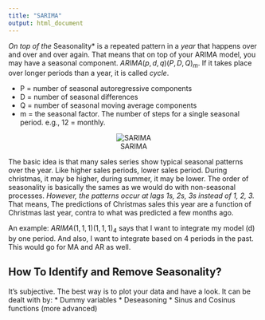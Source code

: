 ```yaml
---
title: "SARIMA"
output: html_document
---
```


*On top of the *Seasonality* is a repeated pattern in a *year* that happens over and over and over again. That means that on top of your ARIMA model, you may have a seasonal component. $ARIMA(p, d, q)(P, D, Q)_m$. If it takes place over longer periods than a year, it is called *cycle*.

* P = number of seasonal autoregressive components
* D = number of seasonal differences
* Q = number of seasonal moving average components
* m = the seasonal factor. The number of steps for a single seasonal period. e.g., 12 = monthly.

<center>![SARIMA](SARIMA.png)</center>

The basic idea is that many sales series show typical seasonal patterns over the year. Like higher sales periods, lower sales period. During christmas, it may be higher, during summer, it may be lower. The order of seasonality is basically the sames as we would do with non-seasonal processes. *However, the patterns occur at lags 1s, 2s, 3s instead of 1, 2, 3.* That means, The predictions of Christmas sales this year are a function of Christmas last year, contra to what was predicted a few months ago.

An example: $ARIMA(1, 1, 1)(1, 1, 1)_4$ says that I want to integrate my model (d) by one period. And also, I want to integrate based on 4 periods in the past. This would go for MA and AR as well.

## How To Identify and Remove Seasonality?
It's subjective. The best way is to plot your data and have a look. It can be dealt with by:
* Dummy variables
* Deseasoning
* Sinus and Cosinus functions (more advanced)


